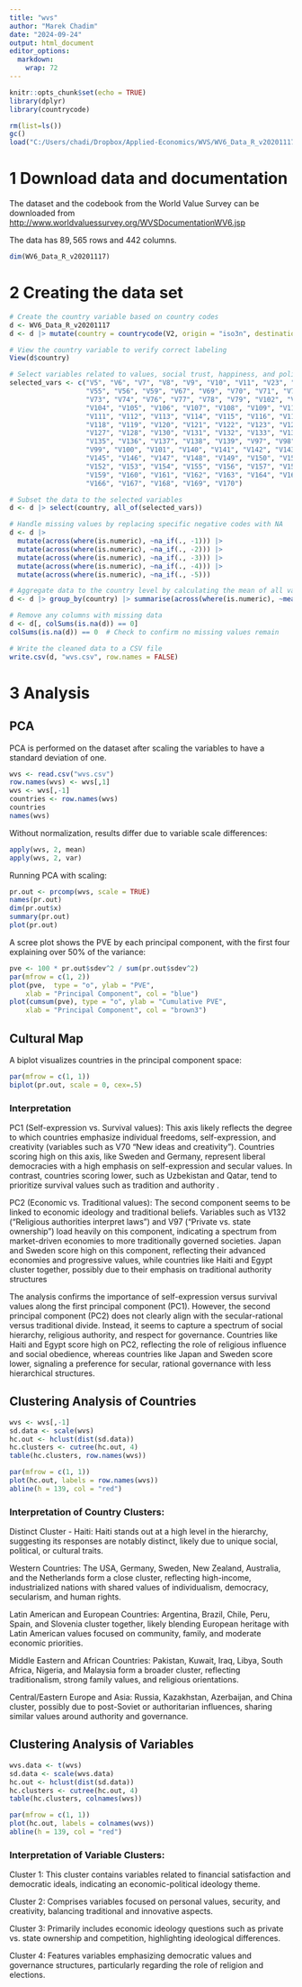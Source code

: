 ```yaml
---
title: "wvs"
author: "Marek Chadim"
date: "2024-09-24"
output: html_document
editor_options: 
  markdown: 
    wrap: 72
---
```


```r
knitr::opts_chunk$set(echo = TRUE)
library(dplyr)
library(countrycode)

rm(list=ls())
gc()
load("C:/Users/chadi/Dropbox/Applied-Economics/WVS/WV6_Data_R_v20201117.rdata")
```

# 1 Download data and documentation

The dataset and the codebook from the World Value Survey can be
downloaded from
<http://www.worldvaluessurvey.org/WVSDocumentationWV6.jsp>

The data has $89{,}565$ rows and $442$ columns.

```r
dim(WV6_Data_R_v20201117)
```

# 2 Creating the data set

```r
# Create the country variable based on country codes
d <- WV6_Data_R_v20201117
d <- d |> mutate(country = countrycode(V2, origin = "iso3n", destination = "country.name"))

# View the country variable to verify correct labeling
View(d$country)

# Select variables related to values, social trust, happiness, and political orientation
selected_vars <- c("V5", "V6", "V7", "V8", "V9", "V10", "V11", "V23", "V24", 
                   "V55", "V56", "V59", "V67", "V69", "V70", "V71", "V72", 
                   "V73", "V74", "V76", "V77", "V78", "V79", "V102", "V103", 
                   "V104", "V105", "V106", "V107", "V108", "V109", "V110", 
                   "V111", "V112", "V113", "V114", "V115", "V116", "V117", 
                   "V118", "V119", "V120", "V121", "V122", "V123", "V124", 
                   "V127", "V128", "V130", "V131", "V132", "V133", "V134", 
                   "V135", "V136", "V137", "V138", "V139", "V97", "V98", 
                   "V99", "V100", "V101", "V140", "V141", "V142", "V143", 
                   "V145", "V146", "V147", "V148", "V149", "V150", "V151", 
                   "V152", "V153", "V154", "V155", "V156", "V157", "V158", 
                   "V159", "V160", "V161", "V162", "V163", "V164", "V165", 
                   "V166", "V167", "V168", "V169", "V170")

# Subset the data to the selected variables
d <- d |> select(country, all_of(selected_vars))

# Handle missing values by replacing specific negative codes with NA
d <- d |> 
  mutate(across(where(is.numeric), ~na_if(., -1))) |>
  mutate(across(where(is.numeric), ~na_if(., -2))) |>
  mutate(across(where(is.numeric), ~na_if(., -3))) |>
  mutate(across(where(is.numeric), ~na_if(., -4))) |>
  mutate(across(where(is.numeric), ~na_if(., -5)))

# Aggregate data to the country level by calculating the mean of all variables
d <- d |> group_by(country) |> summarise(across(where(is.numeric), ~mean(.x, na.rm = TRUE)))

# Remove any columns with missing data
d <- d[, colSums(is.na(d)) == 0]
colSums(is.na(d)) == 0  # Check to confirm no missing values remain

# Write the cleaned data to a CSV file
write.csv(d, "wvs.csv", row.names = FALSE)
```

# 3 Analysis

## PCA

PCA is performed on the dataset after scaling the variables to have a
standard deviation of one.

```r
wvs <- read.csv("wvs.csv")
row.names(wvs) <- wvs[,1]
wvs <- wvs[,-1]   
countries <- row.names(wvs)
countries
names(wvs)
```

Without normalization, results differ due to variable scale differences:

```r
apply(wvs, 2, mean)
apply(wvs, 2, var)
```

Running PCA with scaling:

```r
pr.out <- prcomp(wvs, scale = TRUE)
names(pr.out)
dim(pr.out$x)
summary(pr.out)
plot(pr.out)
```

A scree plot shows the PVE by each principal component, with the first
four explaining over 50% of the variance:

```r
pve <- 100 * pr.out$sdev^2 / sum(pr.out$sdev^2)
par(mfrow = c(1, 2))
plot(pve,  type = "o", ylab = "PVE",
    xlab = "Principal Component", col = "blue")
plot(cumsum(pve), type = "o", ylab = "Cumulative PVE",
    xlab = "Principal Component", col = "brown3")
```

## Cultural Map

A biplot visualizes countries in the principal component space:

```r
par(mfrow = c(1, 1))
biplot(pr.out, scale = 0, cex=.5)
```

### Interpretation

PC1 (Self-expression vs. Survival values): This axis likely reflects the
degree to which countries emphasize individual freedoms,
self-expression, and creativity (variables such as V70 "New ideas and
creativity"). Countries scoring high on this axis, like Sweden and
Germany, represent liberal democracies with a high emphasis on
self-expression and secular values. In contrast, countries scoring
lower, such as Uzbekistan and Qatar, tend to prioritize survival values
such as tradition and authority .

PC2 (Economic vs. Traditional values): The second component seems to be
linked to economic ideology and traditional beliefs. Variables such as
V132 ("Religious authorities interpret laws") and V97 ("Private vs.
state ownership") load heavily on this component, indicating a spectrum
from market-driven economies to more traditionally governed societies.
Japan and Sweden score high on this component, reflecting their advanced
economies and progressive values, while countries like Haiti and Egypt
cluster together, possibly due to their emphasis on traditional
authority structures

The analysis confirms the importance of self-expression versus survival
values along the first principal component (PC1). However, the second
principal component (PC2) does not clearly align with the
secular-rational versus traditional divide. Instead, it seems to capture
a spectrum of social hierarchy, religious authority, and respect for
governance. Countries like Haiti and Egypt score high on PC2, reflecting
the role of religious influence and social obedience, whereas countries
like Japan and Sweden score lower, signaling a preference for secular,
rational governance with less hierarchical structures.

## Clustering Analysis of Countries

```r
wvs <- wvs[,-1]     
sd.data <- scale(wvs)
hc.out <- hclust(dist(sd.data))
hc.clusters <- cutree(hc.out, 4)
table(hc.clusters, row.names(wvs))
```

```r
par(mfrow = c(1, 1))
plot(hc.out, labels = row.names(wvs))
abline(h = 139, col = "red")
```

### Interpretation of Country Clusters:

Distinct Cluster - Haiti: Haiti stands out at a high level in the hierarchy, suggesting its responses are notably distinct, likely due to unique social, political, or cultural traits.

Western Countries: The USA, Germany, Sweden, New Zealand, Australia, and the Netherlands form a close cluster, reflecting high-income, industrialized nations with shared values of individualism, democracy, secularism, and human rights.

Latin American and European Countries: Argentina, Brazil, Chile, Peru, Spain, and Slovenia cluster together, likely blending European heritage with Latin American values focused on community, family, and moderate economic priorities.

Middle Eastern and African Countries: Pakistan, Kuwait, Iraq, Libya, South Africa, Nigeria, and Malaysia form a broader cluster, reflecting traditionalism, strong family values, and religious orientations.

Central/Eastern Europe and Asia: Russia, Kazakhstan, Azerbaijan, and China cluster, possibly due to post-Soviet or authoritarian influences, sharing similar values around authority and governance.

## Clustering Analysis of Variables

```r
wvs.data <- t(wvs)
sd.data <- scale(wvs.data)
hc.out <- hclust(dist(sd.data))
hc.clusters <- cutree(hc.out, 4)
table(hc.clusters, colnames(wvs))
```

```r
par(mfrow = c(1, 1))
plot(hc.out, labels = colnames(wvs))
abline(h = 139, col = "red")
```

### Interpretation of Variable Clusters:

Cluster 1: This cluster contains variables related to financial
satisfaction and democratic ideals, indicating an economic-political
ideology theme.

Cluster 2: Comprises variables focused on personal values, security, and
creativity, balancing traditional and innovative aspects.

Cluster 3: Primarily includes economic ideology questions such as
private vs. state ownership and competition, highlighting ideological
differences.

Cluster 4: Features variables emphasizing democratic values and
governance structures, particularly regarding the role of religion and
elections.
